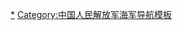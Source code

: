 {{Navbox
|name = PRC潜艇
|title = [[File:Naval Ensign of the People's Republic of China.svg|28px]] [[中国人民解放军海军]][[潜艇]]
| listclass = hlist
|group1 = 攻击型潜艇
|list1 =  * [[C型潜艇|S級潛艇]]<sup>x</sup>
* [[613型潜艇|W級潛艇]]<sup>x</sup>／[[613型潜艇|03型潜艇]]<sup>x</sup>
* [[633型潜艇|R級潛艇]]<sup>x</sup>／[[633型潜艇|033型潜艇]]<sup>x</sup>
* [[034型潜艇]]<sup>x</sup>
* [[035型潜艇]]
* [[039型潛艇|039(G)型潛艇]]
* [[039A型潜艇|039A/B型潛艇]]
* [[基洛级潜艇]]

|group2 = [[弹道导弹潜艇]]
|list2 = * [[629型潜艇|G級潛艇]]<sup>x</sup>
* [[32型潜艇|032型潜艇]]

|group3 = [[巡航导弹潜艇]]
|list3 = * [[613型潜艇|W級潛艇]]<sup>x</sup>
* [[633型潜艇|033G型潜艇]]<sup>x</sup>

|group4 = 攻击型核潜艇
|list4 = * [[09I型核潜艇]]
* [[09III型核潜艇]]
* [[09V型核潜艇|09V型核潛艇]]
* [[097型核潜艇|09VII型核潛艇]]<sup>o</sup>

|group5 = 弹道导弹核潜艇
|list5 = * [[09II型核潜艇]]
* [[09IV型核潛艇]]
* [[09VI型核潜艇]]<sup>o</sup>
* [[09VIII型核潛艇]]<sup>o</sup>

|below=<sup>x</sup>已退役或已下马                               <sup>o</sup>研发中
}}<noinclude>
[[Category:中国人民解放军海军潜艇|*]]
[[Category:中国人民解放军海军导航模板]]
</noinclude>